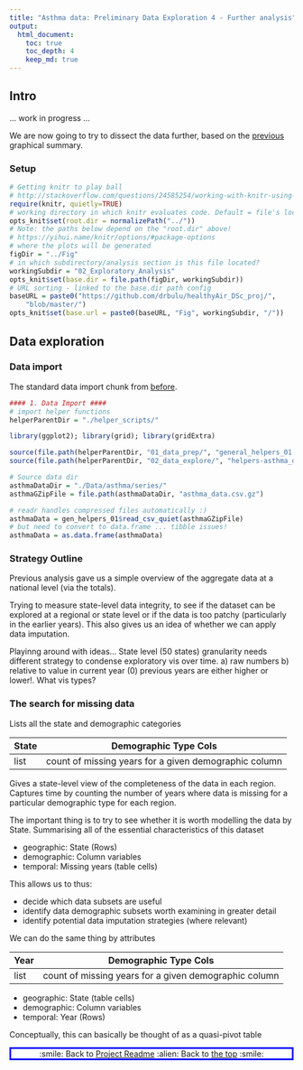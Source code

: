 ```yaml
---
title: "Asthma data: Preliminary Data Exploration 4 - Further analysis"
output:
  html_document:
    toc: true
    toc_depth: 4
    keep_md: true
---
```


## Intro

... work in progress ...

We are now going to try to dissect the data further, based on the [previous](https://github.com/drbulu/healthyAir_DSc_proj/blob/master/02_Exploratory_Analysis/asthma-prelim_data_exploration-03.md) graphical summary.

### Setup

```r
# Getting knitr to play ball
# http://stackoverflow.com/questions/24585254/working-with-knitr-using-subdirectories
require(knitr, quietly=TRUE)
# working directory in which knitr evaluates code. Default = file's location.
opts_knit$set(root.dir = normalizePath("../"))
# Note: the paths below depend on the "root.dir" above!
# https://yihui.name/knitr/options/#package-options
# where the plots will be generated
figDir = "../Fig"
# in which subdirectory/analysis section is this file located?
workingSubdir = "02_Exploratory_Analysis"
opts_knit$set(base.dir = file.path(figDir, workingSubdir))
# URL sorting - linked to the base.dir path config
baseURL = paste0("https://github.com/drbulu/healthyAir_DSc_proj/", 
    "blob/master/")
opts_knit$set(base.url = paste0(baseURL, "Fig", workingSubdir, "/"))
```

## Data exploration

### Data import

The standard data import chunk from [before](https://github.com/drbulu/healthyAir_DSc_proj/blob/master/02_Exploratory_Analysis/asthma-prelim_data_exploration-02.md).

```r
#### 1. Data Import ####
# import helper functions
helperParentDir = "./helper_scripts/"

library(ggplot2); library(grid); library(gridExtra)

source(file.path(helperParentDir, "01_data_prep/", "general_helpers_01.R"))
source(file.path(helperParentDir, "02_data_explore/", "helpers-asthma_data_explore_plots_01.R"))

# Source data dir
asthmaDataDir = "./Data/asthma/series/"
asthmaGZipFile = file.path(asthmaDataDir, "asthma_data.csv.gz")

# readr handles compressed files automatically :)
asthmaData = gen_helpers_01$read_csv_quiet(asthmaGZipFile)
# but need to convert to data.frame ... tibble issues!
asthmaData = as.data.frame(asthmaData)
```

### Strategy Outline

Previous analysis gave us a simple overview of the aggregate data at a national level (via the totals).

Trying to measure state-level data integrity, to see if the dataset can be explored at a regional or state level or if the data is too patchy (particularly in the earlier years). This also gives us an idea of whether we can apply data imputation.

Playinng around with ideas... State level (50 states) granularity needs different strategy to condense exploratory vis over time. a) raw numbers b) relative to value in current year (0) previous years are either higher or lower!.
What vis types?

### The search for missing data

Lists all the state and demographic categories

| State | Demographic Type Cols                                 |
|-------|-------------------------------------------------------|
| list  | count of missing years for a given demographic column |

Gives a state-level view of the completeness of the data in each region. Captures time by counting the number of years where data is missing for a particular demographic type for each region.

The important thing is to try to see whether it is worth modelling the data by State. Summarising all of the essential characteristics of this dataset

* geographic: State (Rows)
* demographic: Column variables
* temporal: Missing years (table cells)

This allows us to thus:

* decide which data subsets are useful
* identify data demographic subsets worth examining in greater detail
* identify potential data imputation strategies (where relevant)

We can do the same thing by attributes

| Year  | Demographic Type Cols                                 |
|-------|-------------------------------------------------------|
| list  | count of missing years for a given demographic column |

* geographic: State (table cells)
* demographic: Column variables
* temporal: Year (Rows)

Conceptually, this can basically be thought of as a quasi-pivot table


<p style="text-align:center; border-style:solid;border-color:blue;">:smile: Back to [Project Readme](https://github.com/drbulu/healthyAir_DSc_proj/blob/master/README.md#2-exploratory-data-analysis) :alien: Back to [the top]() :smile:</p><br/><br/>